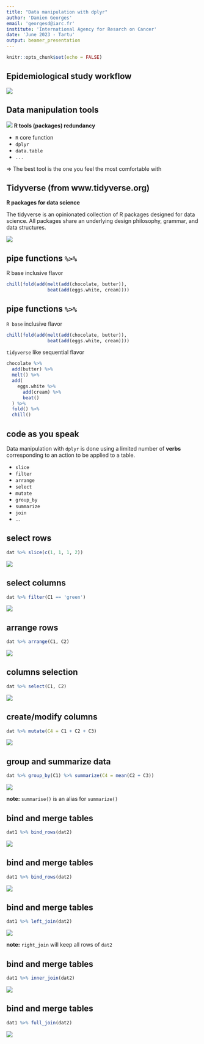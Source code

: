 ```yaml
---
title: "Data manipulation with dplyr"
author: 'Damien Georges'
email: 'georgesd@iarc.fr'
institute: 'International Agency for Resarch on Cancer'
date: 'June 2023 - Tartu'
output: beamer_presentation
---
```


```r
knitr::opts_chunk$set(echo = FALSE)
```

## Epidemiological study workflow

![](figs/data_workflow_3.jpg)

## Data manipulation tools {.build}

![](figs/cisors.png)
**R tools (packages) redundancy**

- `R` core function
- `dplyr`
- `data.table`
- `...`

=> The best tool is the one you feel the most comfortable with

## Tidyverse (from www.tidyverse.org)

<!-- \begin{columns} -->
<!-- \begin{column}{0.48\textwidth} -->
<!-- \begin{minipage}[c][0.9\textheight][c]{\linewidth} -->
<!--   \centering -->
<!--   \includegraphics[width=0.8\linewidth]{figs/tidyverse.png} -->
<!-- \end{minipage} -->
<!-- \end{column} -->
<!-- \begin{column}{0.48\textwidth} -->
<!-- \textbf{R packages for data science} -->

<!-- The tidyverse is an opinionated collection of R packages designed for data science. All packages share an underlying design philosophy, grammar, and data structures. -->
<!-- \end{column} -->
<!-- \end{columns} -->


**R packages for data science**

The tidyverse is an opinionated collection of R packages designed for data science. All packages share an underlying design philosophy, grammar, and data structures.

<!-- \begin{minipage}[c][0.9\textheight][c]{\linewidth} -->
<!--   \centering -->
<!--   \includegraphics[width=0.7\linewidth]{figs/tidyverse.png} -->
<!-- \end{minipage} -->

![](figs/tidyverse.png)



## pipe functions `%>%` {.build}

R base inclusive flavor

```r
chill(fold(add(melt(add(chocolate, butter)),
               beat(add(eggs.white, cream))))
```

## pipe functions `%>%` {.build}

`R base` inclusive flavor

```r
chill(fold(add(melt(add(chocolate, butter)),
               beat(add(eggs.white, cream))))
```

`tidyverse` like sequential flavor

```r
chocolate %>%
  add(butter) %>%
  melt() %>%
  add(
    eggs.white %>%
      add(cream) %>%
      beat()
  ) %>%
  fold() %>%
  chill()
```

## code as you speak

Data manipulation with `dplyr` is done using a limited number of **verbs** corresponding to an 
action to be applied to a table.

- `slice`
- `filter`
- `arrange`
- `select`
- `mutate`
- `group_by`
- `summarize`
- `join`
- ...


## select rows

```r
dat %>% slice(c(1, 1, 1, 2))
```

![](figs/slice.png)

## select columns

```r
dat %>% filter(C1 == 'green')
```

![](figs/filter.png)

## arrange rows

```r
dat %>% arrange(C1, C2)
```

![](figs/arrange.png)


## columns selection

```r
dat %>% select(C1, C2)
```

![](figs/select.png)

## create/modify columns

```r
dat %>% mutate(C4 = C1 + C2 + C3)
```

![](figs/mutate.png)

## group and summarize data

```r
dat %>% group_by(C1) %>% summarize(C4 = mean(C2 + C3))
```

![](figs/group_by2.png)

**note:** `summarise()` is an alias for `summarize()`

## bind and merge tables

```r
dat1 %>% bind_rows(dat2)
```

![](figs/bind_rows_s.png)


## bind and merge tables

```r
dat1 %>% bind_rows(dat2)
```

![](figs/bind_rows2.png)

## bind and merge tables

```r
dat1 %>% left_join(dat2)
```


![](figs/left_join2.png)

**note:** `right_join` will keep all rows of `dat2`

## bind and merge tables

```r
dat1 %>% inner_join(dat2)
```


![](figs/inner_join2.png)

## bind and merge tables

```r
dat1 %>% full_join(dat2)
```

![](figs/full_join2.png)
